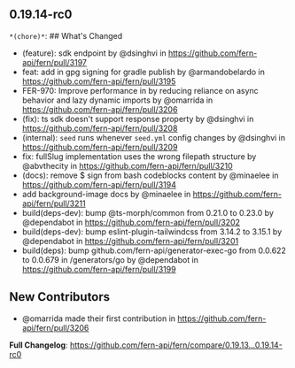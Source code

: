 ## 0.19.14-rc0
`*(chore)*`: ## What's Changed
* (feature): sdk endpoint by @dsinghvi in https://github.com/fern-api/fern/pull/3197
* feat: add in gpg signing for gradle publish by @armandobelardo in https://github.com/fern-api/fern/pull/3195
* FER-970: Improve performance in by reducing reliance on async behavior and lazy dynamic imports by @omarrida in https://github.com/fern-api/fern/pull/3206
* (fix): ts sdk doesn't support response property by @dsinghvi in https://github.com/fern-api/fern/pull/3208
* (internal): `seed` runs whenever `seed.yml` config changes by @dsinghvi in https://github.com/fern-api/fern/pull/3209
* fix: fullSlug implementation uses the wrong filepath structure by @abvthecity in https://github.com/fern-api/fern/pull/3210
* (docs): remove $ sign from bash codeblocks content by @minaelee in https://github.com/fern-api/fern/pull/3194
* add background-image docs by @minaelee in https://github.com/fern-api/fern/pull/3211
* build(deps-dev): bump @ts-morph/common from 0.21.0 to 0.23.0 by @dependabot in https://github.com/fern-api/fern/pull/3202
* build(deps-dev): bump eslint-plugin-tailwindcss from 3.14.2 to 3.15.1 by @dependabot in https://github.com/fern-api/fern/pull/3201
* build(deps): bump github.com/fern-api/generator-exec-go from 0.0.622 to 0.0.679 in /generators/go by @dependabot in https://github.com/fern-api/fern/pull/3199

## New Contributors
* @omarrida made their first contribution in https://github.com/fern-api/fern/pull/3206

**Full Changelog**: https://github.com/fern-api/fern/compare/0.19.13...0.19.14-rc0

